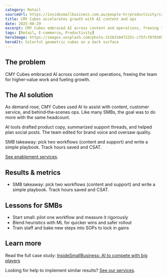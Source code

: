 ```yaml
---
category: Retail
sourceUrl: https://insidesmallbusiness.com.au/people-hr/productivity/case-studies-how-smes-are-using-ai-to-compete-with-big-players#:~:text=CMY%20Cubes%20started%20using%20AI,important%20tasks%2C%20such%20as%20sales
title: CMY Cubes accelerates growth with AI content and ops
date: 2025-08-29
excerpt: CMY Cubes embraced AI across content and operations, freeing the team for higher‑value work and fueling growth.
tags: [Retail, E‑commerce, Productivity]
heroImage: https://images.unsplash.com/photo-1526318472351-c75fcf070305?q=80&w=1600&auto=format&fit=crop
heroAlt: Colorful geometric cubes on a dark surface
---
```


## The problem

CMY Cubes embraced AI across content and operations, freeing the team for higher‑value work and fueling growth.

## The AI solution

As demand rose, CMY Cubes used AI to assist with content, customer service, and behind‑the‑scenes ops. Like many SMBs, the goal was to do more with the same headcount.

AI tools drafted product copy, summarized support threads, and helped plan social posts. The team edited for brand voice and oversaw quality.

SMB takeaway: pick two workflows (content and support) and write a simple playbook. Track hours saved and CSAT.

[See enablement services](/services).

## Results & metrics

- SMB takeaway: pick two workflows (content and support) and write a simple playbook. Track hours saved and CSAT.

## Lessons for SMBs

- Start small: pilot one workflow and measure it rigorously
- Blend heuristics with ML for quicker wins and safer rollout
- Train staff and bake new steps into SOPs to lock in gains

## Learn more

Read the full case study: <a href="https://insidesmallbusiness.com.au/people-hr/productivity/case-studies-how-smes-are-using-ai-to-compete-with-big-players#:~:text=CMY%20Cubes%20started%20using%20AI,important%20tasks%2C%20such%20as%20sales" target="_blank" rel="noopener noreferrer">InsideSmallBusiness: AI to compete with big players</a>

Looking for help to implement similar results? [See our services](/services).

